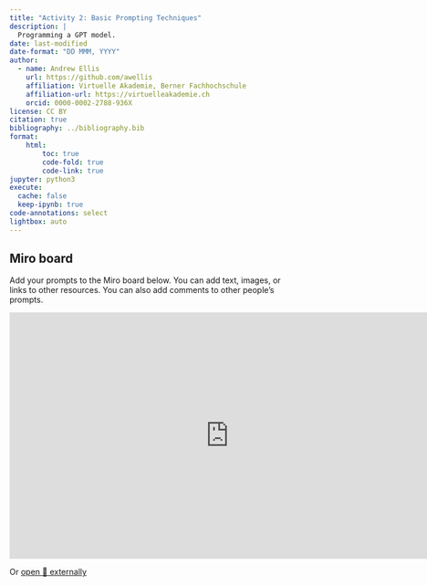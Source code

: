 ```yaml
---
title: "Activity 2: Basic Prompting Techniques"
description: |
  Programming a GPT model.
date: last-modified
date-format: "DD MMM, YYYY"
author: 
  - name: Andrew Ellis
    url: https://github.com/awellis
    affiliation: Virtuelle Akademie, Berner Fachhochschule
    affiliation-url: https://virtuelleakademie.ch
    orcid: 0000-0002-2788-936X
license: CC BY
citation: true
bibliography: ../bibliography.bib
format:
    html:
        toc: true
        code-fold: true
        code-link: true
jupyter: python3
execute: 
  cache: false
  keep-ipynb: true
code-annotations: select
lightbox: auto
---
```


## Miro board

Add your prompts to the Miro board below. You can add text, images, or links to other resources. You can also add comments to other people's prompts.

```{=html}
<iframe width="768" height="432" src="https://miro.com/app/live-embed/uXjVNW_AhHc=/?moveToViewport=-777,-200,3208,2084&embedId=260483093652" frameborder="0" scrolling="no" allow="fullscreen; clipboard-read; clipboard-write" allowfullscreen></iframe>
```

Or [open 🔗 externally](https://miro.com/app/board/uXjVNW_AhHc=/?share_link_id=410125738019)



